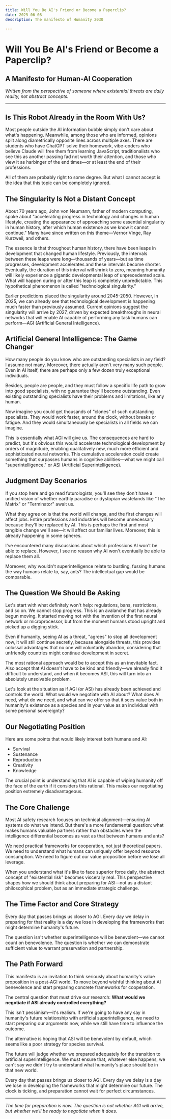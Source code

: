 ```yaml
---
title: Will You Be AI's Friend or Become a Paperclip?
date: 2025-06-08
description: The manifesto of Humanity 2030

---
```


# Will You Be AI's Friend or Become a Paperclip?
## A Manifesto for Human-AI Cooperation

*Written from the perspective of someone where existential threats are daily reality, not abstract concepts.*

---

## Is This Robot Already in the Room With Us?

Most people outside the AI information bubble simply don't care about what's happening. Meanwhile, among those who are informed, opinions split along diametrically opposite lines across multiple axes. There are students who have ChatGPT solve their homework, vibe-coders who believe Claude will free them from learning JavaScript, traditionalists who see this as another passing fad not worth their attention, and those who view it as harbinger of the end times—or at least the end of their professions.

All of them are probably right to some degree. But what I cannot accept is the idea that this topic can be completely ignored.

## The Singularity Is Not a Distant Concept

About 70 years ago, John von Neumann, father of modern computing, spoke about "accelerating progress in technology and changes in human lifestyle, creating the appearance of approaching some essential singularity in human history, after which human existence as we know it cannot continue." Many have since written on this theme—Vernor Vinge, Ray Kurzweil, and others.

The essence is that throughout human history, there have been leaps in development that changed human lifestyle. Previously, the intervals between these leaps were long—thousands of years—but as time progresses, development accelerates and these intervals become shorter. Eventually, the duration of this interval will shrink to zero, meaning humanity will likely experience a gigantic developmental leap of unprecedented scale. What will happen during or after this leap is completely unpredictable. This hypothetical phenomenon is called "technological singularity."

Earlier predictions placed the singularity around 2045-2050. However, in 2025, we can already see that technological development is happening much faster than previously assumed. Current opinions suggest the singularity will arrive by 2027, driven by expected breakthroughs in neural networks that will enable AI capable of performing any task humans can perform—AGI (Artificial General Intelligence).

## Artificial General Intelligence: The Game Changer

How many people do you know who are outstanding specialists in any field? I assume not many. Moreover, there actually aren't very many such people. Even in AI itself, there are perhaps only a few dozen truly exceptional individuals.

Besides, people are people, and they must follow a specific life path to grow into good specialists, with no guarantee they'll become outstanding. Even existing outstanding specialists have their problems and limitations, like any human.

Now imagine you could get thousands of "clones" of such outstanding specialists. They would work faster, around the clock, without breaks or fatigue. And they would simultaneously be specialists in all fields we can imagine.

This is essentially what AGI will give us. The consequences are hard to predict, but it's obvious this would accelerate technological development by orders of magnitude, enabling qualitatively new, much more efficient and sophisticated neural networks. This cumulative acceleration could create something that surpasses humans in cognitive abilities—what we might call "superintelligence," or ASI (Artificial Superintelligence).

## Judgment Day Scenarios

If you stop here and go read futurologists, you'll see they don't have a unified vision of whether earthly paradise or dystopian wastelands like "The Matrix" or "Terminator" await us.

What they agree on is that the world will change, and the first changes will affect jobs. Entire professions and industries will become unnecessary because they'll be replaced by AI. This is perhaps the first and most tangible change we'll see—it will affect our familiar lives. Moreover, this is already happening in some spheres.

I've encountered many discussions about which professions AI won't be able to replace. However, I see no reason why AI won't eventually be able to replace them all.

Moreover, why wouldn't superintelligence relate to bustling, fussing humans the way humans relate to, say, ants? The intellectual gap would be comparable.

## The Question We Should Be Asking

Let's start with what definitely won't help: regulations, bans, restrictions, and so on. We cannot stop progress. This is an avalanche that has already begun moving. It started moving not with the invention of the first neural network or microprocessor, but from the moment humans stood upright and picked up a digging stick.

Even if humanity, seeing AI as a threat, "agrees" to stop all development now, it will still continue secretly, because alongside threats, this provides colossal advantages that no one will voluntarily abandon, considering that unfriendly countries might continue development in secret.

The most rational approach would be to accept this as an inevitable fact. Also accept that AI doesn't have to be kind and friendly—we already find it difficult to understand, and when it becomes ASI, this will turn into an absolutely unsolvable problem.

Let's look at the situation as if AGI (or ASI) has already been achieved and controls the world. What would we negotiate with AI about? What does AI need, what do we need, and what can we offer so that it sees value both in humanity's existence as a species and in your value as an individual with some personal sovereignty?

## Our Negotiating Position

Here are some points that would likely interest both humans and AI:
- Survival
- Sustenance  
- Reproduction
- Creativity
- Knowledge

The crucial point is understanding that AI is capable of wiping humanity off the face of the earth if it considers this rational. This makes our negotiating position extremely disadvantageous.

## The Core Challenge

Most AI safety research focuses on technical alignment—ensuring AI systems do what we intend. But there's a more fundamental question: what makes humans valuable partners rather than obstacles when the intelligence differential becomes as vast as that between humans and ants?

We need practical frameworks for cooperation, not just theoretical papers. We need to understand what humans can uniquely offer beyond resource consumption. We need to figure out our value proposition before we lose all leverage.

When you understand what it's like to face superior force daily, the abstract concept of "existential risk" becomes viscerally real. This perspective shapes how we should think about preparing for ASI—not as a distant philosophical problem, but as an immediate strategic challenge.

## The Time Factor and Core Strategy

Every day that passes brings us closer to AGI. Every day we delay in preparing for that reality is a day we lose in developing the frameworks that might determine humanity's future.

The question isn't whether superintelligence will be benevolent—we cannot count on benevolence. The question is whether we can demonstrate sufficient value to warrant preservation and partnership.

## The Path Forward

This manifesto is an invitation to think seriously about humanity's value proposition in a post-AGI world. To move beyond wishful thinking about AI benevolence and start preparing concrete frameworks for cooperation.

The central question that must drive our research: **What would we negotiate if ASI already controlled everything?**

This isn't pessimism—it's realism. If we're going to have any say in humanity's future relationship with artificial superintelligence, we need to start preparing our arguments now, while we still have time to influence the outcome.

The alternative is hoping that ASI will be benevolent by default, which seems like a poor strategy for species survival.

The future will judge whether we prepared adequately for the transition to artificial superintelligence. We must ensure that, whatever else happens, we can't say we didn't try to understand what humanity's place should be in that new world.

Every day that passes brings us closer to AGI. Every day we delay is a day we lose in developing the frameworks that might determine our future. The clock is ticking, and preparation cannot wait for perfect circumstances.

---

*The time for preparation is now. The question is not whether AGI will arrive, but whether we'll be ready to negotiate when it does.*